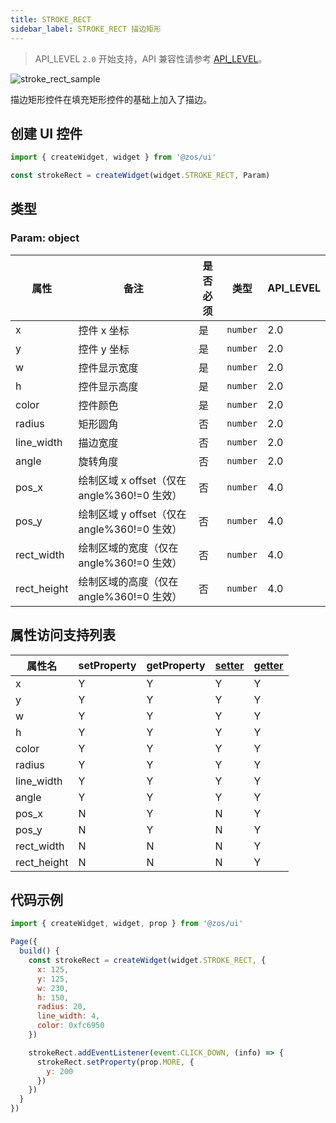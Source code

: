 ```yaml
---
title: STROKE_RECT
sidebar_label: STROKE_RECT 描边矩形
---
```


> API_LEVEL `2.0` 开始支持，API 兼容性请参考 [API_LEVEL](../../../../../guides/framework/device/compatibility.md)。

![stroke_rect_sample](/img/api/stroke_rect_sample.jpg)

描边矩形控件在填充矩形控件的基础上加入了描边。

## 创建 UI 控件

```js
import { createWidget, widget } from '@zos/ui'

const strokeRect = createWidget(widget.STROKE_RECT, Param)
```

## 类型

### Param: object

| 属性        | 备注                                        | 是否必须 | 类型     | API_LEVEL |
| ----------- | ------------------------------------------- | -------- | -------- | --------- |
| x           | 控件 x 坐标                                 | 是       | `number` | 2.0       |
| y           | 控件 y 坐标                                 | 是       | `number` | 2.0       |
| w           | 控件显示宽度                                | 是       | `number` | 2.0       |
| h           | 控件显示高度                                | 是       | `number` | 2.0       |
| color       | 控件颜色                                    | 是       | `number` | 2.0       |
| radius      | 矩形圆角                                    | 否       | `number` | 2.0       |
| line_width  | 描边宽度                                    | 否       | `number` | 2.0       |
| angle       | 旋转角度                                    | 否       | `number` | 2.0       |
| pos_x       | 绘制区域 x offset（仅在 angle%360!=0 生效） | 否       | `number` | 4.0       |
| pos_y       | 绘制区域 y offset（仅在 angle%360!=0 生效） | 否       | `number` | 4.0       |
| rect_width  | 绘制区域的宽度（仅在 angle%360!=0 生效）    | 否       | `number` | 4.0       |
| rect_height | 绘制区域的高度（仅在 angle%360!=0 生效）    | 否       | `number` | 4.0       |

## 属性访问支持列表

| 属性名      | setProperty | getProperty | [setter](../gettersetter.mdx) | [getter](../gettersetter.mdx) |
| ----------- | ----------- | ----------- | ----------------------------- | ----------------------------- |
| x           | Y           | Y           | Y                             | Y                             |
| y           | Y           | Y           | Y                             | Y                             |
| w           | Y           | Y           | Y                             | Y                             |
| h           | Y           | Y           | Y                             | Y                             |
| color       | Y           | Y           | Y                             | Y                             |
| radius      | Y           | Y           | Y                             | Y                             |
| line_width  | Y           | Y           | Y                             | Y                             |
| angle       | Y           | Y           | Y                             | Y                             |
| pos_x       | N           | Y           | N                             | Y                             |
| pos_y       | N           | Y           | N                             | Y                             |
| rect_width  | N           | N           | N                             | Y                             |
| rect_height | N           | N           | N                             | Y                             |

## 代码示例

```js
import { createWidget, widget, prop } from '@zos/ui'

Page({
  build() {
    const strokeRect = createWidget(widget.STROKE_RECT, {
      x: 125,
      y: 125,
      w: 230,
      h: 150,
      radius: 20,
      line_width: 4,
      color: 0xfc6950
    })

    strokeRect.addEventListener(event.CLICK_DOWN, (info) => {
      strokeRect.setProperty(prop.MORE, {
        y: 200
      })
    })
  }
})
```
